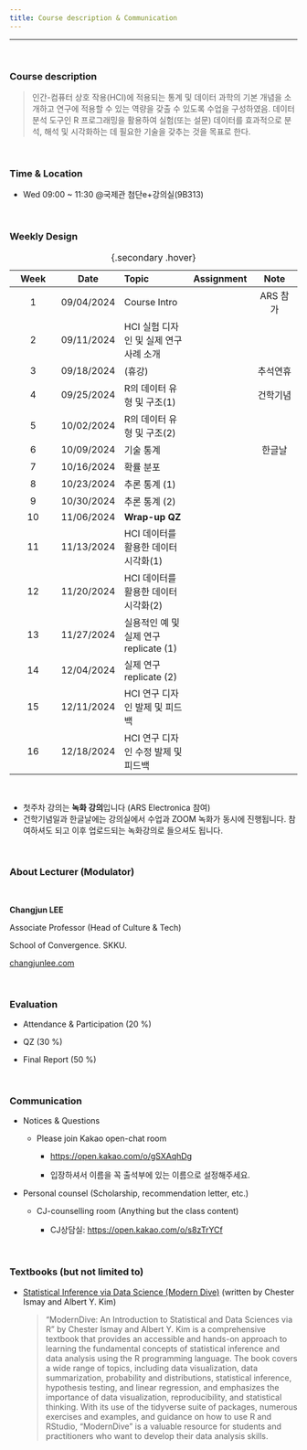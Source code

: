 ```yaml
---
title: Course description & Communication
---
```


------------------------------------------------------------------------

<Br>

### Course description

> 인간-컴퓨터 상호 작용(HCI)에 적용되는 통계 및 데이터 과학의 기본 개념을 소개하고 연구에 적용할 수 있는 역량을 갖출 수 있도록 수업을 구성하였음. 데이터 분석 도구인 R 프로그래밍을 활용하여 실험(또는 설문) 데이터를 효과적으로 분석, 해석 및 시각화하는 데 필요한 기술을 갖추는 것을 목표로 한다.

</br>

### Time & Location

-   Wed 09:00 \~ 11:30 \@국제관 첨단e+강의실(9B313)

</br>

### Weekly Design

| Week |    Date    | Topic                                  | Assignment |   Note   |
|:-----------:|:-----------:|:-------------------|:-----------:|:-----------:|
|  1   | 09/04/2024 | Course Intro                           |            | ARS 참가 |
|  2   | 09/11/2024 | HCI 실험 디자인 및 실제 연구 사례 소개 |            |          |
|  3   | 09/18/2024 | (휴강)                                 |            | 추석연휴 |
|  4   | 09/25/2024 | R의 데이터 유형 및 구조(1)             |            | 건학기념 |
|  5   | 10/02/2024 | R의 데이터 유형 및 구조(2)             |            |          |
|  6   | 10/09/2024 | 기술 통계                              |            |  한글날  |
|  7   | 10/16/2024 | 확률 분포                              |            |          |
|  8   | 10/23/2024 | 추론 통계 (1)                          |            |          |
|  9   | 10/30/2024 | 추론 통계 (2)                          |            |          |
|  10  | 11/06/2024 | **Wrap-up QZ**                         |            |          |
|  11  | 11/13/2024 | HCI 데이터를 활용한 데이터 시각화(1)   |            |          |
|  12  | 11/20/2024 | HCI 데이터를 활용한 데이터 시각화(2)   |            |          |
|  13  | 11/27/2024 | 실용적인 예 및 실제 연구 replicate (1) |            |          |
|  14  | 12/04/2024 | 실제 연구 replicate (2)                |            |          |
|  15  | 12/11/2024 | HCI 연구 디자인 발제 및 피드백         |            |          |
|  16  | 12/18/2024 | HCI 연구 디자인 수정 발제 및 피드백    |            |          |

: {.secondary .hover}

<br>

-   첫주차 강의는 **녹화 강의**입니다 (ARS Electronica 참여)
-   건학기념일과 한글날에는 강의실에서 수업과 ZOOM 녹화가 동시에 진행됩니다. 참여하셔도 되고 이후 업로드되는 녹화강의로 들으셔도 됩니다.

</br>

### About Lecturer (Modulator)

<br>

**Changjun LEE**

Associate Professor (Head of Culture & Tech)

School of Convergence. SKKU.

[changjunlee.com](https://changjunlee.com/){.uri}

</br>

### Evaluation

-   Attendance & Participation (20 %)

-   QZ (30 %)

-   Final Report (50 %)

</br>

### Communication

-   Notices & Questions

    -   Please join Kakao open-chat room

        -   <https://open.kakao.com/o/gSXAqhDg>

        -   입장하셔서 이름을 꼭 출석부에 있는 이름으로 설정해주세요.

-   Personal counsel (Scholarship, recommendation letter, etc.)

    -   CJ-counselling room (Anything but the class content)

        -   CJ상담실: <https://open.kakao.com/o/s8zTrYCf>

<br>

### Textbooks **(but not limited to)**

-   [Statistical Inference via Data Science (Modern Dive)](https://moderndive.com/index.html) (written by Chester Ismay and Albert Y. Kim)

    > "ModernDive: An Introduction to Statistical and Data Sciences via R" by Chester Ismay and Albert Y. Kim is a comprehensive textbook that provides an accessible and hands-on approach to learning the fundamental concepts of statistical inference and data analysis using the R programming language. The book covers a wide range of topics, including data visualization, data summarization, probability and distributions, statistical inference, hypothesis testing, and linear regression, and emphasizes the importance of data visualization, reproducibility, and statistical thinking. With its use of the tidyverse suite of packages, numerous exercises and examples, and guidance on how to use R and RStudio, "ModernDive" is a valuable resource for students and practitioners who want to develop their data analysis skills.
